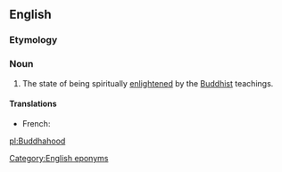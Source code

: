 ==English==

===Etymology===
{{suffix|Buddha|hood|lang=en}}

===Noun===
{{en-noun|-}}

# The state of being spiritually [[enlightened]] by the [[Buddhist]] teachings.

====Translations====
{{trans-top|state of being enlightened by the Buddhist teachings}}

* French: {{t+|fr|bouddhéité}}

{{trans-mid}}
{{trans-bottom}}

[[Category:English eponyms]]
[[pl:Buddhahood]]